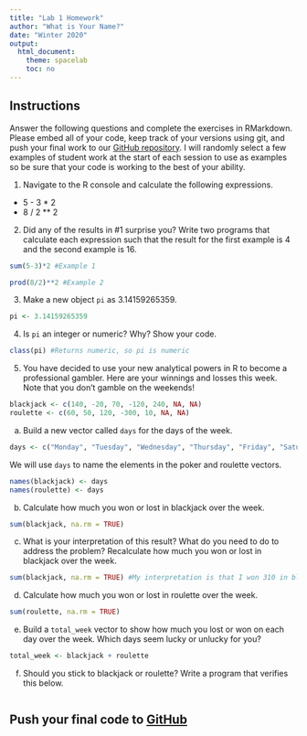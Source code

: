 ```yaml
---
title: "Lab 1 Homework"
author: "What is Your Name?"
date: "Winter 2020"
output:
  html_document:
    theme: spacelab
    toc: no
---
```


## Instructions
Answer the following questions and complete the exercises in RMarkdown. Please embed all of your code, keep track of your versions using git, and push your final work to our [GitHub repository](https://github.com/FRS417-DataScienceBiologists). I will randomly select a few examples of student work at the start of each session to use as examples so be sure that your code is working to the best of your ability.  

1. Navigate to the R console and calculate the following expressions.  
  + 5 - 3 * 2  
  + 8 / 2 ** 2  
  
2. Did any of the results in #1 surprise you? Write two programs that calculate each expression such that the result for the first example is 4 and the second example is 16.  
```r
sum(5-3)*2 #Example 1
```
```r
prod(8/2)**2 #Example 2
```

3. Make a new object `pi` as 3.14159265359.  
```r
pi <- 3.14159265359
```

4. Is `pi` an integer or numeric? Why? Show your code.  
```r
class(pi) #Returns numeric, so pi is numeric
```

5. You have decided to use your new analytical powers in R to become a professional gambler. Here are your winnings and losses this week. Note that you don't gamble on the weekends!  
```r
blackjack <- c(140, -20, 70, -120, 240, NA, NA)
roulette <- c(60, 50, 120, -300, 10, NA, NA)
```

a. Build a new vector called `days` for the days of the week. 
```r
days <- c("Monday", "Tuesday", "Wednesday", "Thursday", "Friday", "Saturday", "Sunday")
```


We will use `days` to name the elements in the poker and roulette vectors.
```r
names(blackjack) <- days
names(roulette) <- days
```

b. Calculate how much you won or lost in blackjack over the week.  
```r
sum(blackjack, na.rm = TRUE)
```


c. What is your interpretation of this result? What do you need to do to address the problem? Recalculate how much you won or lost in blackjack over the week.  
```r
sum(blackjack, na.rm = TRUE) #My interpretation is that I won 310 in blackjack over the course of the week. I probably need to go less often as my gambling problem is pretty bad if I'm going 5x a week.
```

d. Calculate how much you won or lost in roulette over the week.  
```r
sum(roulette, na.rm = TRUE)
```


e. Build a `total_week` vector to show how much you lost or won on each day over the week. Which days seem lucky or unlucky for you?
```r
total_week <- blackjack + roulette
```


f. Should you stick to blackjack or roulette? Write a program that verifies this below.  
```r

```

## Push your final code to [GitHub](https://github.com/FRS417-DataScienceBiologists)